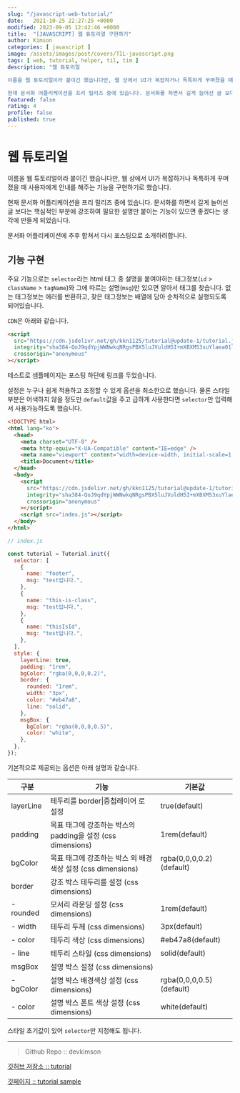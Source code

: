 ```yaml
---
slug: "/javascript-web-tutorial/"
date:   2021-10-25 22:27:25 +0000
modified: 2023-09-05 12:42:46 +0000
title:  "[JAVASCRIPT] 웹 튜토리얼 구현하기"
author: Kimson
categories: [ javascript ]
image: /assets/images/post/covers/TIL-javascript.png
tags: [ web, tutorial, helper, til, tim ]
description: "웹 튜토리얼

이름을 웹 튜토리얼이라 붙이긴 했습니다만, 웹 상에서 UI가 복잡하거나 독특하게 꾸며졌을 때 사용자에게 안내를 해주는 기능을 구현하기로 했습니다.

현재 문서화 어플리케이션을 프리 릴리즈 중에 있습니다. 문서화를 하면서 길게 늘어선 글 보다는 핵심적인 부분에 강조하여 필요한 설명만 붙이는 기능이 있으면 좋겠다는 생각에 만들게 되었습니다."
featured: false
rating: 4
profile: false
published: true
---
```


# 웹 튜토리얼

이름을 웹 튜토리얼이라 붙이긴 했습니다만, 웹 상에서 UI가 복잡하거나 독특하게 꾸며졌을 때 사용자에게 안내를 해주는 기능을 구현하기로 했습니다.

현재 문서화 어플리케이션을 프리 릴리즈 중에 있습니다. 문서화를 하면서 길게 늘어선 글 보다는 핵심적인 부분에 강조하여 필요한 설명만 붙이는 기능이 있으면 좋겠다는 생각에 만들게 되었습니다.

문서화 어플리케이션에 추후 합쳐서 다시 포스팅으로 소개하려합니다.

## 기능 구현

주요 기능으로는 `selector`라는 html 태그 중 설명을 붙여야하는 태그정보(`id` > `className` > `tagName`)와 그에 따르는 설명(`msg`)만 있으면 알아서 태그를 찾습니다. 없는 태그정보는 에러를 반환하고, 찾은 태그정보는 배열에 담아 순차적으로 실행되도록 되어있습니다.

`CDN`은 아래와 같습니다.

```html
<script
  src="https://cdn.jsdelivr.net/gh/kkn1125/tutorial@update-1/tutorial.js"
  integrity="sha384-QoJ9qdYpjWWNwkqNRgsPBX5luJVuldH5I+mXBXM53xuYlaea01lXk4TCqt6E4iZL"
  crossorigin="anonymous"
></script>
```

테스트로 샘플페이지는 포스팅 하단에 링크를 두었습니다.

설정은 누구나 쉽게 적용하고 조정할 수 있게 옵션을 최소한으로 했습니다. 물론 스타일 부분은 어색하지 않을 정도만 `default`값을 주고 급하게 사용한다면 `selector`만 입력해서 사용가능하도록 했습니다.

```html
<!DOCTYPE html>
<html lang="ko">
  <head>
    <meta charset="UTF-8" />
    <meta http-equiv="X-UA-Compatible" content="IE=edge" />
    <meta name="viewport" content="width=device-width, initial-scale=1.0" />
    <title>Document</title>
  </head>
  <body>
    <script
      src="https://cdn.jsdelivr.net/gh/kkn1125/tutorial@update-1/tutorial.js"
      integrity="sha384-QoJ9qdYpjWWNwkqNRgsPBX5luJVuldH5I+mXBXM53xuYlaea01lXk4TCqt6E4iZL"
      crossorigin="anonymous"
    ></script>
    <script src="index.js"></script>
  </body>
</html>
```

```javascript
// index.js

const tutorial = Tutorial.init({
  selector: [
    {
      name: "footer",
      msg: "test입니다.",
    },
    {
      name: "this-is-class",
      msg: "test입니다.",
    },
    {
      name: "thisIsId",
      msg: "test입니다.",
    },
  ],
  style: {
    layerLine: true,
    padding: "1rem",
    bgColor: "rgba(0,0,0,0.2)",
    border: {
      rounded: "1rem",
      width: "3px",
      color: "#eb47a8",
      line: "solid",
    },
    msgBox: {
      bgColor: "rgba(0,0,0,0.5)",
      color: "white",
    },
  },
});
```

기본적으로 제공되는 옵션은 아래 설명과 같습니다.

| 구분      | 기능                                                        | 기본값                   |
| --------- | ----------------------------------------------------------- | ------------------------ |
| layerLine | 테두리를 border\|중첩레이어 로 설정                         | true(default)            |
| padding   | 목표 태그에 강조하는 박스의 padding을 설정 (css dimensions) | 1rem(default)            |
| bgColor   | 목표 태그에 강조하는 박스 외 배경색상 설정 (css dimensions) | rgba(0,0,0,0.2)(default) |
| border    | 강조 박스 테두리를 설정 (css dimensions)                    |                          |
| - rounded | 모서리 라운딩 설정 (css dimensions)                         | 1rem(default)            |
| - width   | 테두리 두께 (css dimensions)                                | 3px(default)             |
| - color   | 테두리 색상 (css dimensions)                                | #eb47a8(default)         |
| - line    | 테두리 스타일 (css dimensions)                              | solid(default)           |
| msgBox    | 설명 박스 설정 (css dimensions)                             |                          |
| - bgColor | 설명 박스 배경색상 설정 (css dimensions)                    | rgba(0,0,0,0.5)(default) |
| - color   | 설명 박스 폰트 색상 설정 (css dimensions)                   | white(default)           |

스타일 초기값이 있어 `selector`만 지정해도 됩니다.

---

> Github Repo :: devkimson

[깃허브 저장소 :: tutorial](https://github.com/kkn1125/tutorial)

[깃페이지 :: tutorial sample](https://kkn1125.github.io/tutorial/)
